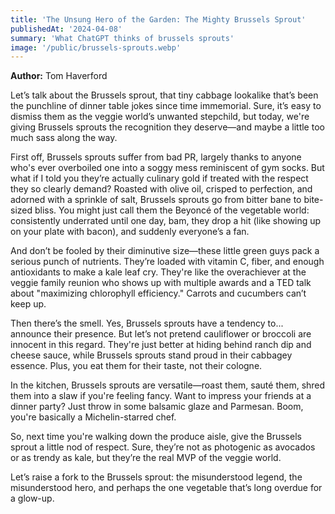 ```yaml
---
title: 'The Unsung Hero of the Garden: The Mighty Brussels Sprout'
publishedAt: '2024-04-08'
summary: 'What ChatGPT thinks of brussels sprouts'
image: '/public/brussels-sprouts.webp'
---
```


**Author:** Tom Haverford

Let’s talk about the Brussels sprout, that tiny cabbage lookalike that’s been the punchline of dinner table jokes since time immemorial. Sure, it’s easy to dismiss them as the veggie world’s unwanted stepchild, but today, we're giving Brussels sprouts the recognition they deserve—and maybe a little too much sass along the way.

First off, Brussels sprouts suffer from bad PR, largely thanks to anyone who's ever overboiled one into a soggy mess reminiscent of gym socks. But what if I told you they’re actually culinary gold if treated with the respect they so clearly demand? Roasted with olive oil, crisped to perfection, and adorned with a sprinkle of salt, Brussels sprouts go from bitter bane to bite-sized bliss. You might just call them the Beyoncé of the vegetable world: consistently underrated until one day, bam, they drop a hit (like showing up on your plate with bacon), and suddenly everyone’s a fan.

And don’t be fooled by their diminutive size—these little green guys pack a serious punch of nutrients. They’re loaded with vitamin C, fiber, and enough antioxidants to make a kale leaf cry. They're like the overachiever at the veggie family reunion who shows up with multiple awards and a TED talk about "maximizing chlorophyll efficiency." Carrots and cucumbers can’t keep up.

Then there’s the smell. Yes, Brussels sprouts have a tendency to... announce their presence. But let’s not pretend cauliflower or broccoli are innocent in this regard. They're just better at hiding behind ranch dip and cheese sauce, while Brussels sprouts stand proud in their cabbagey essence. Plus, you eat them for their taste, not their cologne.

In the kitchen, Brussels sprouts are versatile—roast them, sauté them, shred them into a slaw if you're feeling fancy. Want to impress your friends at a dinner party? Just throw in some balsamic glaze and Parmesan. Boom, you're basically a Michelin-starred chef.

So, next time you're walking down the produce aisle, give the Brussels sprout a little nod of respect. Sure, they’re not as photogenic as avocados or as trendy as kale, but they’re the real MVP of the veggie world.

Let’s raise a fork to the Brussels sprout: the misunderstood legend, the misunderstood hero, and perhaps the one vegetable that’s long overdue for a glow-up.
